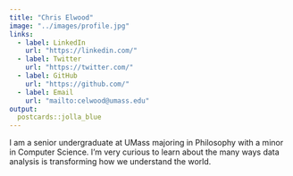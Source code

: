 ```yaml
---
title: "Chris Elwood"
image: "../images/profile.jpg"
links:
  - label: LinkedIn
    url: "https://linkedin.com/"
  - label: Twitter
    url: "https://twitter.com/"
  - label: GitHub
    url: "https://github.com/"
  - label: Email
    url: "mailto:celwood@umass.edu"
output:
  postcards::jolla_blue
---
```

 
I am a senior undergraduate at UMass majoring in Philosophy with a minor in Computer Science. I'm very curious to learn about the many ways data analysis is transforming how we understand the world.
